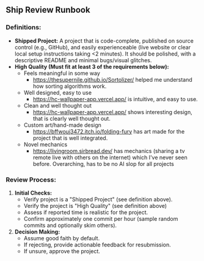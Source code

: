 ## Ship Review Runbook

### Definitions:

- **Shipped Project:** A project that is code-complete, published on source control (e.g., GitHub), and easily experienceable (live website or clear local setup instructions taking \<2 minutes). It should be polished, with a descriptive README and minimal bugs/visual glitches.
- **High Quality (Must fit at least 3 of the requirements below):**
    - Feels meaningful in some way
        - https://thesupernile.github.io/Sortolizer/ helped me understand how sorting algorithms work.
    - Well designed, easy to use
        - https://hc-wallpaper-app.vercel.app/ is intuitive, and easy to use.
    - Clean and well thought out
        - https://hc-wallpaper-app.vercel.app/ shows interesting design, that is clearly well thought out.
    - Custom art/hand-made design
        - https://bffwouj3472.itch.io/folding-fury has art made for the project that is well integrated.
    - Novel mechanics
        - https://livingroom.sirbread.dev/ has mechanics (sharing a tv remote live with others on the internet) which I've never seen before.
Overarching, has to be no AI slop for all projects

### Review Process:

1.  **Initial Checks:**
    - Verify project is a "Shipped Project" (see definition above).
    - Verify the project is "High Quality" (see definition above)
    - Assess if reported time is realistic for the project.
    - Confirm approximately one commit per hour (sample random commits and optionally skim others).
2.  **Decision Making:**
    - Assume good faith by default.
    - If rejecting, provide actionable feedback for resubmission.
    - If unsure, approve the project.
